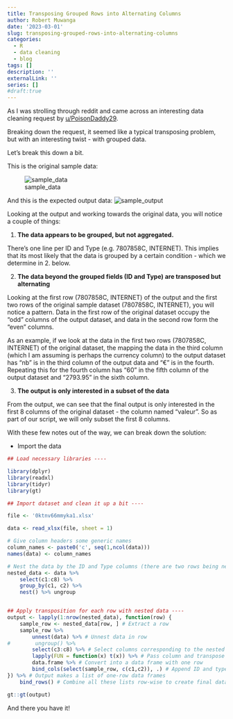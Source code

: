 ```yaml
---
title: Transposing Grouped Rows into Alternating Columns
author: Robert Muwanga
date: '2023-03-01'
slug: transposing-grouped-rows-into-alternating-columns
categories:
  - R
  - data cleaning
  - blog
tags: []
description: ''
externalLink: ''
series: []
#draft:true
---
```


As I was strolling through reddit and came across an interesting data cleaning request by [u/PoisonDaddy29](https://www.reddit.com/r/datascience/comments/11edvca/data_cleaning_help_please/).

Breaking down the request, it seemed like a typical transposing problem, but with an interesting twist - with grouped data.

Let's break this down a bit.

This is the original sample data:

![sample_data](input.webp)

And this is the expected output data: ![sample_output](output.webp)

Looking at the output and working towards the original data, you will notice a couple of things:

1. **The data appears to be grouped, but not aggregated.**

There's one line per ID and Type (e.g. 7807858C, INTERNET). This implies that its most likely that the data is grouped by a certain condition - which we determine in 2. below.

2. **The data beyond the grouped fields (ID and Type) are transposed but alternating** 

Looking at the first row (7807858C, INTERNET) of the output and the first two rows of the original sample dataset (7807858C, INTERNET), you will notice a pattern. Data in the first row of the original dataset occupy the "odd" columns of the output dataset, and data in the second row form the "even" columns.

As an example, if we look at the data in the first two rows (7807858C, INTERNET) of the original dataset, the mapping the data in the third column (which I am assuming is perhaps the currency column) to the output dataset has "nb" is in the third column of the output data and "€" is in the fourth. Repeating this for the fourth column has "60" in the fifth column of the output dataset and "2793.95" in the sixth column.

3. **The output is only interested in a subset of the data**

From the output, we can see that the final output is only interested in the first 8 columns of the original dataset - the column named "valeur". So as part of our script, we will only subset the first 8 columns.

With these few notes out of the way, we can break down the solution:

- Import the data

```r
## Load necessary libraries ----

library(dplyr)
library(readxl)
library(tidyr)
library(gt)

## Import dataset and clean it up a bit ----

file <- '0ktnv66mmyka1.xlsx'

data <- read_xlsx(file, sheet = 1)

# Give column headers some generic names
column_names <- paste0('c', seq(1,ncol(data)))
names(data) <- column_names

# Nest the data by the ID and Type columns (there are two rows being nested)
nested_data <- data %>% 
    select(c1:c8) %>% 
    group_by(c1, c2) %>% 
    nest() %>% ungroup


## Apply transposition for each row with nested data ----
output <- lapply(1:nrow(nested_data), function(row) {
    sample_row <- nested_data[row, ] # Extract a row
    sample_row %>% 
        unnest(data) %>% # Unnest data in row
#        ungroup() %>% 
        select(c3:c8) %>% # Select columns corresponding to the nested data (two rows)
        lapply(FUN = function(x) t(x)) %>% # Pass column and transpose
        data.frame %>% # Convert into a data frame with one row
        bind_cols(select(sample_row, c(c1,c2)), .) # Append ID and type to data frame
}) %>% # Output makes a list of one-row data frames
    bind_rows() # Combine all these lists row-wise to create final data output.

gt::gt(output)

```
And there you have it!